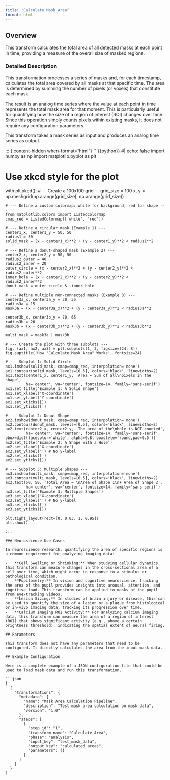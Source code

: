```yaml
---
title: "Calculate Mask Area"
format: html
---
```


## Overview

This transform calculates the total area of all detected masks at each point in time, providing a measure of the overall size of masked regions.

### Detailed Description

This transformation processes a series of masks and, for each timestamp, calculates the total area covered by all masks at that specific time. The area is determined by summing the number of pixels (or voxels) that constitute each mask.

The result is an analog time series where the value at each point in time represents the total mask area for that moment. This is particularly useful for quantifying how the size of a region of interest (ROI) changes over time. Since this operation simply counts pixels within existing masks, it does not require any configuration parameters.

This transform takes a mask series as input and produces an analog time series as output.

::: {.content-hidden when-format="html"}
```{{python}}
#| echo: false
import numpy as np
import matplotlib.pyplot as plt

# Use xkcd style for the plot
with plt.xkcd():
    # --- Create a 100x100 grid ---
    grid_size = 100
    x, y = np.meshgrid(np.arange(grid_size), np.arange(grid_size))

    # --- Define a custom colormap: white for background, red for shape ---
    from matplotlib.colors import ListedColormap
    cmap_red = ListedColormap(['white', 'red'])

    # --- Define a circular mask (Example 1) ---
    center1_x, center1_y = 50, 50
    radius1 = 30
    solid_mask = (x - center1_x)**2 + (y - center1_y)**2 < radius1**2

    # --- Define a donut-shaped mask (Example 2) ---
    center2_x, center2_y = 50, 50
    radius2_outer = 40
    radius2_inner = 20
    outer_circle = (x - center2_x)**2 + (y - center2_y)**2 < radius2_outer**2
    inner_hole = (x - center2_x)**2 + (y - center2_y)**2 < radius2_inner**2
    donut_mask = outer_circle & ~inner_hole

    # --- Define multiple non-connected masks (Example 3) ---
    center3a_x, center3a_y = 30, 35
    radius3a = 15
    mask3a = (x - center3a_x)**2 + (y - center3a_y)**2 < radius3a**2

    center3b_x, center3b_y = 70, 65
    radius3b = 20
    mask3b = (x - center3b_x)**2 + (y - center3b_y)**2 < radius3b**2

    multi_mask = mask3a | mask3b

    # --- Create the plot with three subplots ---
    fig, (ax1, ax2, ax3) = plt.subplots(1, 3, figsize=(24, 8))
    fig.suptitle('How "Calculate Mask Area" Works', fontsize=24)

    # --- Subplot 1: Solid Circle ---
    ax1.imshow(solid_mask, cmap=cmap_red, interpolation='none')
    ax1.contour(solid_mask, levels=[0.5], colors='black', linewidths=2)
    ax1.text(center1_x, center1_y, 'Area = Sum of all\npixels in the shape',
             ha='center', va='center', fontsize=14, family='sans-serif')
    ax1.set_title('Example 1: A Solid Shape')
    ax1.set_xlabel('X-coordinate')
    ax1.set_ylabel('Y-coordinate')
    ax1.set_xticks([])
    ax1.set_yticks([])

    # --- Subplot 2: Donut Shape ---
    ax2.imshow(donut_mask, cmap=cmap_red, interpolation='none')
    ax2.contour(donut_mask, levels=[0.5], colors='black', linewidths=2)
    ax2.text(center2_x, center2_y, 'The area of the\nhole is NOT counted',
             ha='center', va='center', fontsize=14, family='sans-serif', bbox=dict(facecolor='white', alpha=0.8, boxstyle='round,pad=0.5'))
    ax2.set_title('Example 2: A Shape with a Hole')
    ax2.set_xlabel('X-coordinate')
    ax2.set_ylabel('') # No y-label
    ax2.set_xticks([])
    ax2.set_yticks([])

    # --- Subplot 3: Multiple Shapes ---
    ax3.imshow(multi_mask, cmap=cmap_red, interpolation='none')
    ax3.contour(multi_mask, levels=[0.5], colors='black', linewidths=2)
    ax3.text(50, 50, 'Total Area = \nArea of Shape 1\n+ Area of Shape 2',
             ha='center', va='center', fontsize=14, family='sans-serif')
    ax3.set_title('Example 3: Multiple Shapes')
    ax3.set_xlabel('X-coordinate')
    ax3.set_ylabel('') # No y-label
    ax3.set_xticks([])
    ax3.set_yticks([])

    plt.tight_layout(rect=[0, 0.03, 1, 0.95])
    plt.show()
```
:::

### Neuroscience Use Cases

In neuroscience research, quantifying the area of specific regions is a common requirement for analyzing imaging data:

-   **Cell Swelling or Shrinking:** When studying cellular dynamics, this transform can measure changes in the cross-sectional area of a cell over time, which might occur in response to a stimulus or pathological condition.
-   **Pupilometry:** In vision and cognitive neuroscience, tracking the area of the pupil provides insights into arousal, attention, and cognitive load. This transform can be applied to masks of the pupil from eye-tracking videos.
-   **Lesion Sizing:** In studies of brain injury or disease, this can be used to quantify the size of a lesion or a plaque from histological or in-vivo imaging data, tracking its progression over time.
-   **Calcium Imaging ROI Activity:** For analyzing calcium imaging data, this transform can measure the area of a region of interest (ROI) that shows significant activity (e.g., above a certain brightness threshold), indicating the spatial extent of neural firing.

## Parameters

This transform does not have any parameters that need to be configured. It directly calculates the area from the input mask data.

## Example Configuration

Here is a complete example of a JSON configuration file that could be used to load mask data and run this transformation.

```json
[
  {
    "transformations": {
      "metadata": {
        "name": "Mask Area Calculation Pipeline",
        "description": "Test mask area calculation on mask data",
        "version": "1.0"
      },
      "steps": [
        {
          "step_id": "1",
          "transform_name": "Calculate Area",
          "phase": "analysis",
          "input_key": "test_mask_data",
          "output_key": "calculated_areas",
          "parameters": {}
        }
      ]
    }
  }
]
```
